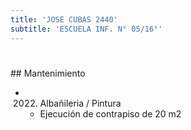 ```yaml
---
title: 'JOSE CUBAS 2440'
subtitle: 'ESCUELA INF. N° 05/16°'
---
```


#


 ## Mantenimiento

*  (2022) Albañileria / Pintura 
    + Ejecución de contrapiso de 20 m2



